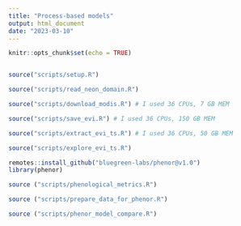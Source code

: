 ```yaml
---
title: "Process-based models"
output: html_document
date: "2023-03-10"
---
```


```r
knitr::opts_chunk$set(echo = TRUE)
```

```r
```


```r
source("scripts/setup.R")
```

```r
source("scripts/read_neon_domain.R")
```

```r
source("scripts/download_modis.R") # I used 36 CPUs, 7 GB MEM
```

```r
source("scripts/save_evi.R") # I used 36 CPUs, 150 GB MEM
```

```r
source("scripts/extract_evi_ts.R") # I used 36 CPUs, 50 GB MEM
```

```r
source("scripts/explore_evi_ts.R")
```

```r
remotes::install_github("bluegreen-labs/phenor@v1.0")
library(phenor)
```

```r
source ("scripts/phenological_metrics.R")
```

```r
source ("scripts/prepare_data_for_phenor.R")
```

```r
source ("scripts/phenor_model_compare.R")
```
